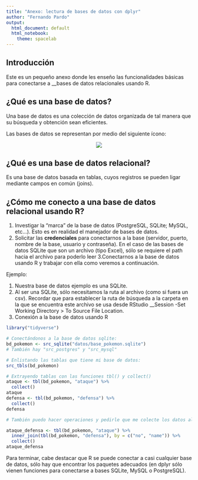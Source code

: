 ```yaml
---
title: "Anexo: lectura de bases de datos con dplyr"
author: "Fernando Pardo"
output:
  html_document: default
  html_notebook:
    theme: spacelab
---
```


## Introducción

Este es un pequeño anexo donde les enseño las funcionalidades básicas para conectarse 
a __bases de datos relacionales usando R.

## ¿Qué es una base de datos?
Una base de datos es una colección de datos organizada de tal manera que su búsqueda y obtención sean eficientes.

Las bases de datos se representan por medio del siguiente ícono:

<center>
<div style="width:100px; height=100px">
![](datos/bd.png)
</div>
</center>

## ¿Qué es una base de datos relacional?

Es una base de datos basada en tablas, cuyos registros se pueden ligar mediante campos
en común (joins).

## ¿Cómo me conecto a una base de datos relacional usando R?

1. Investigar la "marca" de la base de datos (PostgreSQL, SQLite; MySQL, etc...).
Esto es en realidad el manejador de bases de datos.
2. Solicitar las __credenciales__ para conectarnos a la base (servidor, puerto,
nombre de la base, usuario y contraseña). En el caso de las bases de datos SQLite
que son un archivo (tipo Excel), sólo se requiere el path hacia el archivo para
poderlo leer
3.Conectarnos a la base de datos usando R y trabajar con ella como veremos a continuación.

Ejemplo:

1. Nuestra base de datos ejemplo es una SQLite.
2. Al ser una SQLite, sólo necesitamos la ruta al archivo (como si fuera un csv).
Recordar que para establecer la ruta de búsqueda a la carpeta en la que se encuentra
este archivo se usa desde RStudio __Session -Set Working Directory > To Source File Location.
3. Conexión a la base de datos usando R

```r
library("tidyverse")

# Conectándonos a la base de datos sqlite:
bd_pokemon <- src_sqlite("datos/base_pokemon.sqlite")
# También hay "src_postgres" y "src_mysql"

# Enlistando las tablas que tiene mi base de datos:
src_tbls(bd_pokemon)

# Extrayendo tablas con las funciones tbl() y collect()
ataque <- tbl(bd_pokemon, "ataque") %>%
  collect()
ataque
defensa <- tbl(bd_pokemon, "defensa") %>%
  collect()
defensa

# También puedo hacer operaciones y pedirle que me colecte los datos al final:

ataque_defensa <- tbl(bd_pokemon, "ataque") %>%
  inner_join(tbl(bd_pokemon, "defensa"), by = c("no", "name")) %>%
  collect()
ataque_defensa
```

Para terminar, cabe destacar que R se puede conectar a casi cualquier base de datos,
sólo hay que encontrar los paquetes adecuados (en dplyr sólo vienen funciones para
conectarse a bases SQLite, MySQL o PostgreSQL).
